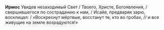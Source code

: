 **Ирмос** Увидев незаходимый Свет / Твоего, Христе, Богоявления, / свершившегося по состраданию к нам, / Исайя, предваряя зарю, восклицал: / «Воскреснут мёртвые, восстанут те, кто во гробах, // и все живущие на земле возрадуются!»
